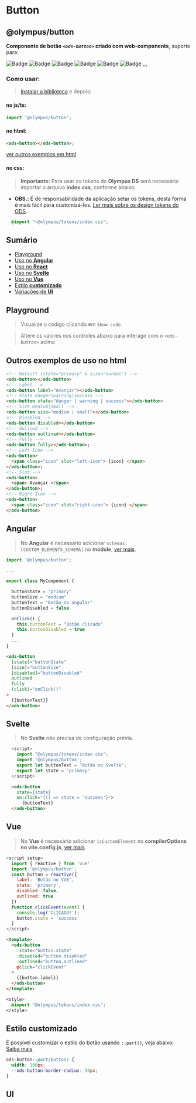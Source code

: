 
# Button
## @olympus/button

**Componente de botão _`<ods-button>`_ criado com web-components**, suporte para:

![Badge](https://img.shields.io/badge/Angular-DD0031?style=for-the-badge&logo=angular&logoColor=white)
![Badge](https://img.shields.io/badge/React-20232A?style=for-the-badge&logo=react&logoColor=61DAFB)
![Badge](https://img.shields.io/badge/Svelte-4A4A55?style=for-the-badge&logo=svelte&logoColor=FF3E00)
![Badge](https://img.shields.io/badge/Vue.js-35495E?style=for-the-badge&logo=vue.js&logoColor=4FC08D)
![Badge](https://img.shields.io/badge/JavaScript-F7DF1E?style=for-the-badge&logo=javascript&logoColor=black)
![Badge](https://img.shields.io/badge/TypeScript-007ACC?style=for-the-badge&logo=typescript&logoColor=white)
[...](https://custom-elements-everywhere.com/)

### Como usar:
> [Instalar a biblioteca](/docs/introduction--page) e depois:

#### no js/ts:
```js dark
import '@olympus/button';
```
#### no html:

```html dark
<ods-button></ods-button>;
```
[ver outros exemplos em html](#outros-exemplos-de-uso-no-html)

#### no css:
> **Importante:** Para usar os tokens do **Olympus DS** será necessário importar o arquivo **index.css**, conforme abaixo:
- **OBS.:** É de responsabilidade da aplicação setar os tokens, desta forma é mais fácil para customizá-los.
[Ler mais sobre os design tokens do ODS]().

```css dark
  @import "~@olympus/tokens/index.css";
```
## Sumário

- [Playground](#playground)
- [Uso no **Angular**](#angular)
- [Uso no **React**](#react)
- [Uso no **Svelte**](#svelte)
- [Uso no **Vue**](#vue)
- [Estilo **customizado**](#estilo-customizado)
- [Variações de **UI**](#ui)


## Playground
> Visualize o código clicando em `Show code`

<Primary />

> Altere os valores nos controles abaixo para interagir com o _`<ods-button>`_ acima

<ArgsTable story={PRIMARY_STORY} />

## Outros exemplos de uso no html

```html dark
<!-- Default (state="primary" & size="normal") -->
<ods-button></ods-button>
<!-- Label -->
<ods-button label="Avançar"></ods-button>
<!-- State danger|warning|success -->
<ods-button state="danger | warning | success"></ods-button>
<!-- Size medium|small -->
<ods-button size="medium | small"></ods-button>
<!-- Disabled -->
<ods-button disabled></ods-button>
<!-- Oulined -->
<ods-button outlined></ods-button>
<!-- Fully -->
<ods-button fully></ods-button>;
<!-- Left Icon -->
<ods-button>
  <span class="icon" slot="left-icon"> {icon} </span>
</ods-button>;
<!-- Slot -->
<ods-button>
  <span> Avançar </span>
</ods-button>;
<!-- Right Icon -->
<ods-button>
  <span class="icon" slot="right-icon"> {icon} </span>
</ods-button>
```

## Angular
> No **Angular** é necessário adicionar `schemas: [CUSTOM_ELEMENTS_SCHEMA]` no **module**, [ver mais](/docs/introduction--page#angular).

```typescript dark
import '@olympus/button';

...

export class MyComponent {

  buttonState = "primary"
  buttonSize = "medium"
  buttonText = "Botão no angular"
  buttonDisabled = false

  onClick() {
    this.buttonText = "Botão clicado"
    this.buttonDisabled = true
  }
  ...
}
```

```html dark
<ods-button
  [state]="buttonState"
  [size]="buttonSize"
  [disabled]="buttonDisabled"
  outlined
  fully
  (click)="onClick()"
>
  {{buttonText}}
</ods-button>
```

## Svelte
> No **Svelte** não precisa de configuração prévia.

```javascript dark
  <script>
    import "@olympus/tokens/index.css";
    import '@olympus/button';
    export let buttonText = "Botão no Svelte";
    export let state = "primary"
  </script>
```

```html dark
  <ods-button
    state={state}
    on:click="{() => state = 'success'}">
      {buttonText}
  </ods-button>
```

## Vue
> No **Vue** é necessário adicionar `isCustomElement` no **compilerOptions no vite.config.js**, [ver mais](/docs/introduction--page#vue).

```javascript dark
<script setup>
  import { reactive } from 'vue'
  import '@olympus/button';
  const button = reactive({
    label: 'Botão no VUE',
    state: 'primary',
    disabled: false,
    outlined: true
  })
  function clickEvent(event) {
    console.log('CLICADO!');
    button.state = 'success'
  }
</script>
```

```html dark
<template>
  <ods-button
    :state="button.state"
    :disabled="button.disabled"
    :outlined="button.outlined"
    @click="clickEvent"
  >
    {{button.label}}
  </ods-button>
</template>
```

```css dark
<style>
  @import "@olympus/tokens/index.css";
</style>
```

## Estilo customizado
É possível customizar o estilo do botão usando `::part()`, veja abaixo:<br />[Saiba mais](https://developer.mozilla.org/en-US/docs/Web/CSS/::part)

```css dark
ods-button::part(button) {
  width: 100px;
  --ods-button-border-radius: 50px;
}
```

## UI

<Story id="components-button-variations--primary" />
<Story id="components-button-variations--danger" />
<Story id="components-button-variations--warning" />
<Story id="components-button-variations--success" />

